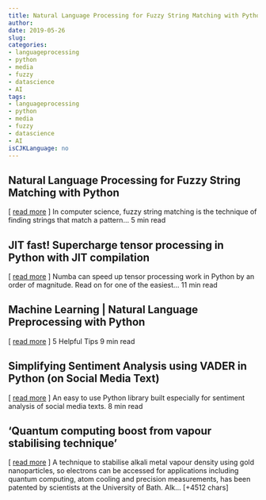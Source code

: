 ```yaml
---
title: Natural Language Processing for Fuzzy String Matching with Python   
author: 
date: 2019-05-26
slug: 
categories: 
- languageprocessing
- python
- media
- fuzzy
- datascience
- AI
tags: 
- languageprocessing
- python
- media
- fuzzy
- datascience
- AI
isCJKLanguage: no 
---
```


## Natural Language Processing for Fuzzy String Matching with Python   
[ <a href="https://medium.com/@actsusanli/natural-language-processing-for-fuzzy-string-matching-with-python-6632b7824c49" target="_blank">read more</a> ] 
  In computer science, fuzzy string matching is the technique of finding strings that match a pattern… 5 min read 




## JIT fast! Supercharge tensor processing in Python with JIT compilation   
[ <a href="https://medium.com/@chrisvcsefalvay/jit-fast-supercharge-tensor-processing-in-python-with-jit-compilation-47598de6ee96" target="_blank">read more</a> ] 
  Numba can speed up tensor processing work in Python by an order of magnitude. Read on for one of the easiest… 11 min read 




## Machine Learning | Natural Language Preprocessing with Python   
[ <a href="https://medium.com/@mateusz.jurewicz/machine-learning-natural-language-preprocessing-with-python-5922d79d9ee2" target="_blank">read more</a> ] 
  5 Helpful Tips 9 min read 




## Simplifying Sentiment Analysis using VADER in Python (on Social Media Text)   
[ <a href="https://medium.com/@parulnith/simplifying-social-media-sentiment-analysis-using-vader-in-python-f9e6ec6fc52f" target="_blank">read more</a> ] 
  An easy to use Python library built especially for sentiment analysis of social media texts. 8 min read 




## 'Quantum computing boost from vapour stabilising technique' 
 [ <a href="https://www.eurekalert.org/pub_releases/2019-05/uob-qcb052319.php" target="_blank">read more</a> ]
A technique to stabilise alkali metal vapour density using gold nanoparticles, so electrons can be accessed for applications including quantum computing, atom cooling and precision measurements, has been patented by scientists at the University of Bath. 
Alk… [+4512 chars] 


